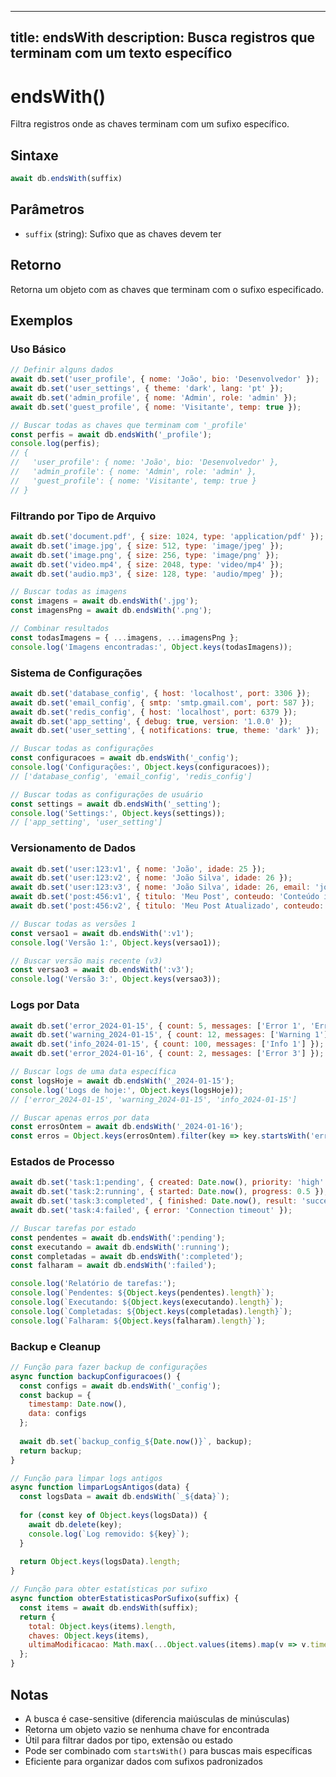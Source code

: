 
---
title: endsWith
description: Busca registros que terminam com um texto específico
---

# endsWith()

Filtra registros onde as chaves terminam com um sufixo específico.

## Sintaxe

```javascript
await db.endsWith(suffix)
```

## Parâmetros

- `suffix` (string): Sufixo que as chaves devem ter

## Retorno

Retorna um objeto com as chaves que terminam com o sufixo especificado.

## Exemplos

### Uso Básico

```javascript
// Definir alguns dados
await db.set('user_profile', { nome: 'João', bio: 'Desenvolvedor' });
await db.set('user_settings', { theme: 'dark', lang: 'pt' });
await db.set('admin_profile', { nome: 'Admin', role: 'admin' });
await db.set('guest_profile', { nome: 'Visitante', temp: true });

// Buscar todas as chaves que terminam com '_profile'
const perfis = await db.endsWith('_profile');
console.log(perfis);
// {
//   'user_profile': { nome: 'João', bio: 'Desenvolvedor' },
//   'admin_profile': { nome: 'Admin', role: 'admin' },
//   'guest_profile': { nome: 'Visitante', temp: true }
// }
```

### Filtrando por Tipo de Arquivo

```javascript
await db.set('document.pdf', { size: 1024, type: 'application/pdf' });
await db.set('image.jpg', { size: 512, type: 'image/jpeg' });
await db.set('image.png', { size: 256, type: 'image/png' });
await db.set('video.mp4', { size: 2048, type: 'video/mp4' });
await db.set('audio.mp3', { size: 128, type: 'audio/mpeg' });

// Buscar todas as imagens
const imagens = await db.endsWith('.jpg');
const imagensPng = await db.endsWith('.png');

// Combinar resultados
const todasImagens = { ...imagens, ...imagensPng };
console.log('Imagens encontradas:', Object.keys(todasImagens));
```

### Sistema de Configurações

```javascript
await db.set('database_config', { host: 'localhost', port: 3306 });
await db.set('email_config', { smtp: 'smtp.gmail.com', port: 587 });
await db.set('redis_config', { host: 'localhost', port: 6379 });
await db.set('app_setting', { debug: true, version: '1.0.0' });
await db.set('user_setting', { notifications: true, theme: 'dark' });

// Buscar todas as configurações
const configuracoes = await db.endsWith('_config');
console.log('Configurações:', Object.keys(configuracoes));
// ['database_config', 'email_config', 'redis_config']

// Buscar todas as configurações de usuário
const settings = await db.endsWith('_setting');
console.log('Settings:', Object.keys(settings));
// ['app_setting', 'user_setting']
```

### Versionamento de Dados

```javascript
await db.set('user:123:v1', { nome: 'João', idade: 25 });
await db.set('user:123:v2', { nome: 'João Silva', idade: 26 });
await db.set('user:123:v3', { nome: 'João Silva', idade: 26, email: 'joao@email.com' });
await db.set('post:456:v1', { titulo: 'Meu Post', conteudo: 'Conteúdo inicial' });
await db.set('post:456:v2', { titulo: 'Meu Post Atualizado', conteudo: 'Conteúdo revisado' });

// Buscar todas as versões 1
const versao1 = await db.endsWith(':v1');
console.log('Versão 1:', Object.keys(versao1));

// Buscar versão mais recente (v3)
const versao3 = await db.endsWith(':v3');
console.log('Versão 3:', Object.keys(versao3));
```

### Logs por Data

```javascript
await db.set('error_2024-01-15', { count: 5, messages: ['Error 1', 'Error 2'] });
await db.set('warning_2024-01-15', { count: 12, messages: ['Warning 1'] });
await db.set('info_2024-01-15', { count: 100, messages: ['Info 1'] });
await db.set('error_2024-01-16', { count: 2, messages: ['Error 3'] });

// Buscar logs de uma data específica
const logsHoje = await db.endsWith('_2024-01-15');
console.log('Logs de hoje:', Object.keys(logsHoje));
// ['error_2024-01-15', 'warning_2024-01-15', 'info_2024-01-15']

// Buscar apenas erros por data
const errosOntem = await db.endsWith('_2024-01-16');
const erros = Object.keys(errosOntem).filter(key => key.startsWith('error_'));
```

### Estados de Processo

```javascript
await db.set('task:1:pending', { created: Date.now(), priority: 'high' });
await db.set('task:2:running', { started: Date.now(), progress: 0.5 });
await db.set('task:3:completed', { finished: Date.now(), result: 'success' });
await db.set('task:4:failed', { error: 'Connection timeout' });

// Buscar tarefas por estado
const pendentes = await db.endsWith(':pending');
const executando = await db.endsWith(':running');
const completadas = await db.endsWith(':completed');
const falharam = await db.endsWith(':failed');

console.log('Relatório de tarefas:');
console.log(`Pendentes: ${Object.keys(pendentes).length}`);
console.log(`Executando: ${Object.keys(executando).length}`);
console.log(`Completadas: ${Object.keys(completadas).length}`);
console.log(`Falharam: ${Object.keys(falharam).length}`);
```

### Backup e Cleanup

```javascript
// Função para fazer backup de configurações
async function backupConfiguracoes() {
  const configs = await db.endsWith('_config');
  const backup = {
    timestamp: Date.now(),
    data: configs
  };
  
  await db.set(`backup_config_${Date.now()}`, backup);
  return backup;
}

// Função para limpar logs antigos
async function limparLogsAntigos(data) {
  const logsData = await db.endsWith(`_${data}`);
  
  for (const key of Object.keys(logsData)) {
    await db.delete(key);
    console.log(`Log removido: ${key}`);
  }
  
  return Object.keys(logsData).length;
}

// Função para obter estatísticas por sufixo
async function obterEstatisticasPorSufixo(suffix) {
  const items = await db.endsWith(suffix);
  return {
    total: Object.keys(items).length,
    chaves: Object.keys(items),
    ultimaModificacao: Math.max(...Object.values(items).map(v => v.timestamp || 0))
  };
}
```

## Notas

- A busca é case-sensitive (diferencia maiúsculas de minúsculas)
- Retorna um objeto vazio se nenhuma chave for encontrada
- Útil para filtrar dados por tipo, extensão ou estado
- Pode ser combinado com `startsWith()` para buscas mais específicas
- Eficiente para organizar dados com sufixos padronizados
